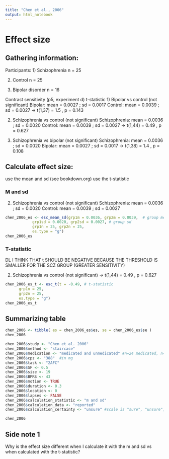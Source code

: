 ```yaml
---
title: "Chen et al., 2006"
output: html_notebook
---
```


# Effect size

## Gathering information:

Participants: 
1) Schizophrenia
  n = 25

2) Control
  n = 25
  
3) Bipolar disorder
  n = 16


Contrast sensitivity (p5, experiment d)
t-statistic
1) Bipolar vs control (not significant)
  Bipolar: mean = 0.0027 ; sd = 0.0017
  Control: mean = 0.0039 ; sd = 0.0027
  -> t(1,37) = 1.5 , p = 0.143

2) Schizophrenia vs control (not significant)
  Schizophrenia: mean = 0.0036 ; sd = 0.0020
  Control: mean = 0.0039 ; sd = 0.0027
  -> t(1,44) = 0.49 , p = 0.627

3) Schizophrenia vs bipolar (not significant)
  Schizophrenia: mean = 0.0036 ; sd = 0.0020
  Bipolar: mean = 0.0027 ; sd = 0.0017
  -> t(1,38) = 1.4 , p = 0.108
  

## Calculate effect size:
  use the mean and sd (see bookdown.org)
  use the t-statistic

### M and sd 
2) Schizophrenia vs control (not significant)
  Schizophrenia: mean = 0.0036 ; sd = 0.0020
  Control: mean = 0.0039 ; sd = 0.0027
```r
chen_2006_es <- esc_mean_sd(grp1m = 0.0036, grp2m = 0.0039,  # group mean
            grp1sd = 0.0020, grp2sd = 0.0027, # group sd
            grp1n = 25, grp2n = 25, 
            es.type = "g")
chen_2006_es

```

### T-statistic

DL I THINK THAT t SHOULD BE NEGATIVE BECAUSE THE THRESHOLD IS SMALLER FOR THE SCZ GROUP (GREATER SENSITIVITY)


2) Schizophrenia vs control (not significant)
  -> t(1,44) = 0.49 , p = 0.627
```r
chen_2006_es_t <- esc_t(t = -0.49, # t-statistic
      grp1n = 25,
      grp2n = 25,
      es.type = "g")
chen_2006_es_t

```


## Summarizing table

```r
chen_2006 <- tibble( es = chen_2006_es$es, se = chen_2006_es$se ) 
chen_2006

chen_2006$study <- "Chen et al. 2006"
chen_2006$method <- "staircase"  
chen_2006$medication <- "medicated and unmedicated" #n=24 medicated, n=1 unmedicated
chen_2006$cpz <- "388"  #in mg
chen_2006$task <- "2AFC" 
chen_2006$SF <- 0.5
chen_2006$size <- 19
chen_2006$BPRS <- 43
chen_2006$motion <- TRUE 
chen_2006$duration <- 0.3 
chen_2006$location <- 0 
chen_2006$lapses <- FALSE
chen_2006$calculation_statistic <- "m and sd"  
chen_2006$calculation_data <- "reported" 
chen_2006$calculation_certainty <- "unsure" #scale is "sure", "unsure", "very unsure"

chen_2006
```


## Side note 1
Why is the effect size different when I calculate it with the m and sd vs when calculated with the t-statistic?
